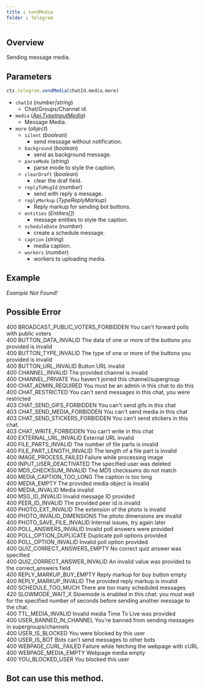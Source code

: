 ```yaml
--- 
title : sendMedia 
folder : Telegram 
--- 
```

## Overview 
Sending message media. 
## Parameters 
```ts 
ctx.telegram.sendMedia(chatId,media,more)
```
- `chatId` (_number|string_) 
    - Chat/Groups/Channel id. 
- `media` (_[Api.TypeInputMedia](https://gram.js.org/beta/modules/tl_api.api.html#typeinputmedia)_)
    - Message Media.
- `more` (_object_) 
    - `silent` (_boolean_) 
        - send message without notification.
    - `background` (_boolean_)
        - send as background message.
    - `parseMode` (_string_)
        - parse mode to style the caption.
    - `clearDraft` (_boolean_)
        - clear the draf field.
    - `replyToMsgId` (_number_)
        - send with reply a message.
    - `replyMarkup` (_TypeReplyMarkup_)
        - Reply markup for sending bot buttons.
    - `entities` (_Entities[]_)
        - message entities to style the caption.
    - `scheduleDate` (_number_)
        - create a schedule message. 
    - `caption` (_string_) 
        - media caption.
    - `workers` (_number_) 
        - workers to uploading media.
## Example 
_Example Not Found!_
## Possible Error 
400 BROADCAST_PUBLIC_VOTERS_FORBIDDEN You can't forward polls with public voters  
400 BUTTON_DATA_INVALID The data of one or more of the buttons you provided is invalid  
400 BUTTON_TYPE_INVALID The type of one or more of the buttons you provided is invalid  
400 BUTTON_URL_INVALID Button URL invalid  
400 CHANNEL_INVALID The provided channel is invalid  
400 CHANNEL_PRIVATE You haven't joined this channel/supergroup  
400 CHAT_ADMIN_REQUIRED You must be an admin in this chat to do this  
400 CHAT_RESTRICTED You can't send messages in this chat, you were restricted  
403 CHAT_SEND_GIFS_FORBIDDEN You can't send gifs in this chat  
403 CHAT_SEND_MEDIA_FORBIDDEN You can't send media in this chat  
403 CHAT_SEND_STICKERS_FORBIDDEN You can't send stickers in this chat.  
403 CHAT_WRITE_FORBIDDEN You can't write in this chat  
400 EXTERNAL_URL_INVALID External URL invalid   
400 FILE_PARTS_INVALID The number of file parts is invalid  
400 FILE_PART_LENGTH_INVALID The length of a file part is invalid  
400 IMAGE_PROCESS_FAILED Failure while processing image  
400 INPUT_USER_DEACTIVATED The specified user was deleted  
400 MD5_CHECKSUM_INVALID The MD5 checksums do not match  
400 MEDIA_CAPTION_TOO_LONG The caption is too long  
400 MEDIA_EMPTY The provided media object is invalid  
400 MEDIA_INVALID Media invalid  
400 MSG_ID_INVALID Invalid message ID provided  
400 PEER_ID_INVALID The provided peer id is invalid  
400 PHOTO_EXT_INVALID The extension of the photo is invalid  
400 PHOTO_INVALID_DIMENSIONS The photo dimensions are invalid  
400 PHOTO_SAVE_FILE_INVALID Internal issues, try again later   
400 POLL_ANSWERS_INVALID Invalid poll answers were provided   
400 POLL_OPTION_DUPLICATE Duplicate poll options provided   
400 POLL_OPTION_INVALID Invalid poll option provided  
400 QUIZ_CORRECT_ANSWERS_EMPTY No correct quiz answer was specified  
400 QUIZ_CORRECT_ANSWER_INVALID An invalid value was provided to the correct_answers field   
400 REPLY_MARKUP_BUY_EMPTY Reply markup for buy button empty   
400 REPLY_MARKUP_INVALID The provided reply markup is invalid   
400 SCHEDULE_TOO_MUCH There are too many scheduled messages   
420 SLOWMODE_WAIT_X Slowmode is enabled in this chat: you must wait for the specified number of seconds before sending another message to the chat.  
400 TTL_MEDIA_INVALID Invalid media Time To Live was provided  
400 USER_BANNED_IN_CHANNEL You're banned from sending messages in supergroups/channels  
400 USER_IS_BLOCKED You were blocked by this user  
400 USER_IS_BOT Bots can't send messages to other bots  
400 WEBPAGE_CURL_FAILED Failure while fetching the webpage with cURL  
400 WEBPAGE_MEDIA_EMPTY Webpage media empty  
400 YOU_BLOCKED_USER You blocked this user  
## Bot can use this method.